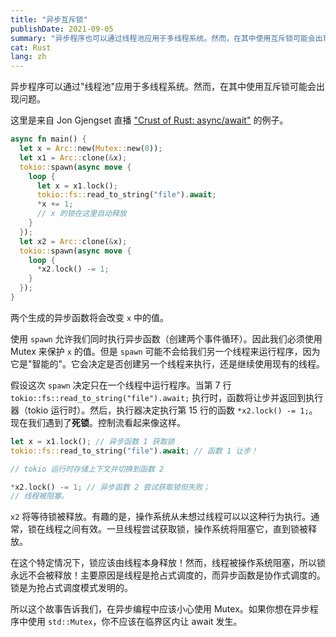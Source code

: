 ```yaml
---
title: "异步互斥锁"
publishDate: 2021-09-05
summary: "异步程序也可以通过线程池应用于多线程系统。然而，在其中使用互斥锁可能会出现问题。"
cat: Rust
lang: zh
---
```


异步程序可以通过"线程池"应用于多线程系统。然而，在其中使用互斥锁可能会出现问题。

这里是来自 Jon Gjengset 直播 ["Crust of Rust: async/await"](https://www.youtube.com/watch?v=ThjvMReOXYM&t=1437s) 的例子。

```rust
async fn main() {
  let x = Arc::new(Mutex::new(0));
  let x1 = Arc::clone(&x);
  tokio::spawn(async move {
    loop {
      let x = x1.lock();
      tokio::fs::read_to_string("file").await;
      *x += 1;
      // x 的锁在这里自动释放
    }
  });
  let x2 = Arc::clone(&x);
  tokio::spawn(async move {
    loop {
      *x2.lock() -= 1;
    }
  });
}
```

两个生成的异步函数将会改变 `x` 中的值。

使用 `spawn` 允许我们同时执行异步函数（创建两个事件循环）。因此我们必须使用 Mutex 来保护 `x` 的值。但是 `spawn` 可能不会给我们另一个线程来运行程序，因为它是"智能的"。它会决定是否创建另一个线程来执行，还是继续使用现有的线程。

假设这次 `spawn` 决定只在一个线程中运行程序。当第 7 行 `tokio::fs::read_to_string("file").await;` 执行时，函数将让步并返回到执行器（tokio 运行时）。然后，执行器决定执行第 15 行的函数 `*x2.lock() -= 1;`。现在我们遇到了**死锁**。控制流看起来像这样。

```rust
let x = x1.lock(); // 异步函数 1 获取锁
tokio::fs::read_to_string("file").await; // 函数 1 让步！

// tokio 运行时存储上下文并切换到函数 2

*x2.lock() -= 1; // 异步函数 2 尝试获取锁但失败；
// 线程被阻塞。
```

`x2` 将等待锁被释放。有趣的是，操作系统从未想过线程可以以这种行为执行。通常，锁在线程之间有效。一旦线程尝试获取锁，操作系统将阻塞它，直到锁被释放。

在这个特定情况下，锁应该由线程本身释放！然而，线程被操作系统阻塞，所以锁永远不会被释放！主要原因是线程是抢占式调度的，而异步函数是协作式调度的。锁是为抢占式调度模式发明的。

所以这个故事告诉我们，在异步编程中应该小心使用 Mutex。如果你想在异步程序中使用 `std::Mutex`，你不应该在临界区内让 await 发生。
